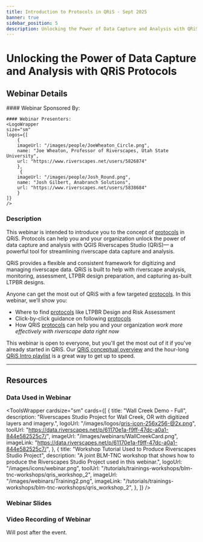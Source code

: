```yaml
---
title: Introduction to Protocols in QRiS - Sept 2025
banner: true
sidebar_position: 5
description: Unlocking the Power of Data Capture and Analysis with QRiS Protocols
---
```


# Unlocking the Power of Data Capture and Analysis with QRiS Protocols

## Webinar Details
<div>
  <div style={{ float: "right" }} width="200px">
    <ToolsWrapper
    cardsize="sm"
    cards={[
        {
        title: "See Webinar Event Details on RC",
        description: "September 22, 2025 Webinar - hosted by the Riverscapes Consortium",
        logoUrl: "/images/logos/blm_logo_transparent.png",
        toolUrl: "https://www.riverscapes.net/networks/events/142847",
        imageUrl: "/images/tutorials/ProtocolBanner.png",
        imageLink: "https://www.riverscapes.net/networks/events/142847",
        },
    ]}
    />
  </div>
  <div style={{ float: "left" }}></div>
    #### Webinar Sponsored By:
    <LogoWrapper
        size="sm"
        logos={[
            {
                imageUrl: "/images/logos/blm_logo_transparent.png",
                name: "Bureau of Land Management",
                url: "https://www.blm.gov/programs/aquatics",
            }
        ]}
    />

    #### Webinar Presenters:
    <LogoWrapper
    size="sm"
    logos={[
        {
        imageUrl: "/images/people/JoeWheaton_Circle.png",
        name: "Joe Wheaton, Professor of Riverscapes, Utah State University",
        url: "https://www.riverscapes.net/users/5826874"
        },
         {
        imageUrl: "/images/people/Josh_Round.png",
        name: "Josh Gilbert, Anabranch Solutions",
        url: "https://www.riverscapes.net/users/5838684"
        }
    ]}
    />
 </div>

### Description

This webinar is intended to introduce you to the concept of [protocols](/technical-reference/protocols/) in QRiS. Protocols can help you and your organization unlock the power of data capture and analysis with QGIS Riverscapes Studio (QRiS)— a powerful tool for streamlining riverscape data capture and analysis.

QRiS provides a flexible and consistent framework for digitizing and managing riverscape data. QRiS is built to help with riverscape analysis, monitoring, assessment, LTPBR design preparation, and capturing as-built LTPBR designs. 

Anyone can get the most out of QRiS with a few targeted [protocols](/technical-reference/protocols/). In this webinar, we’ll show you:
- Where to find [protocols](/technical-reference/protocols/) like LTPBR Design and Risk Assessment
- Click-by-click guidance on following [protocols](/technical-reference/protocols/)
- How QRiS [protocols](/technical-reference/protocols/) can help you and your organization *work more effectively with riverscape data right now*
 

This webinar is open to everyone, but you'll get the most out of it if you've already started in QRiS. Our [QRiS conceptual overview](https://qris.riverscapes.net/tutorials/getting-started/conceptual-overview) and the hour-long [QRiS Intro playlist](/tutorials/Webinars/introduction_qris_ltpbr) is a great way to get up to speed.

------
## Resources
### Data Used in Webinar

<ToolsWrapper
    cardsize="sm"
    cards={[
        {
        title: "Wall Creek Demo - Full",
        description: "Riverscapes Studio Project for Wall Creek, OR with digitized layers and imagery.",
        logoUrl: "/images/logos/qris-icon-256x256-@2x.png",
        toolUrl: "https://data.riverscapes.net/p/61170e1a-f9ff-47dc-a0a1-844e582525c7/",
        imageUrl: "/images/webinars/WallCreekCard.png",
        imageLink: "https://data.riverscapes.net/p/61170e1a-f9ff-47dc-a0a1-844e582525c7/",
        },
                {
        title: "Workshop Tutorial Used to Produce Riverscapes Studio Project",
        description: "A joint BLM-TNC workshop that shows how to produce the Riverscapes Studio Project used in this webinar.",
        logoUrl: "/images/icons/webinar.png",
        toolUrl: "/tutorials/trainings-workshops/blm-tnc-workshops/qris_workshop_2",
        imageUrl: "/images/webinars/Training2.png",
        imageLink: "/tutorials/trainings-workshops/blm-tnc-workshops/qris_workshop_2",
        },
    ]}
    />
### Webinar Slides

### Video Recording of Webinar 
Will post after the event.
<YouTubeEmbed videoId="" />